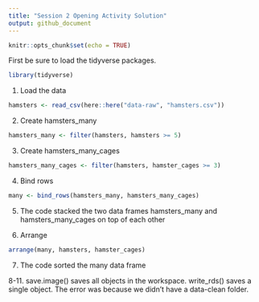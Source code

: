 ```yaml
---
title: "Session 2 Opening Activity Solution"
output: github_document
---
```


```r
knitr::opts_chunk$set(echo = TRUE)
```

First be sure to load the tidyverse packages.

```r
library(tidyverse)
```

1. Load the data

```r
hamsters <- read_csv(here::here("data-raw", "hamsters.csv"))
```

2. Create hamsters_many

```r
hamsters_many <- filter(hamsters, hamsters >= 5)
```

3. Create hamsters_many_cages

```r
hamsters_many_cages <- filter(hamsters, hamster_cages >= 3)
```

4. Bind rows

```r
many <- bind_rows(hamsters_many, hamsters_many_cages)
```

5. The code stacked the two data frames hamsters_many and hamsters_many_cages on top of each other

6. Arrange

```r
arrange(many, hamsters, hamster_cages)
```

7. The code sorted the many data frame

8-11. save.image() saves all objects in the workspace. write_rds() saves a single object. The error was because we didn't have a data-clean folder.








